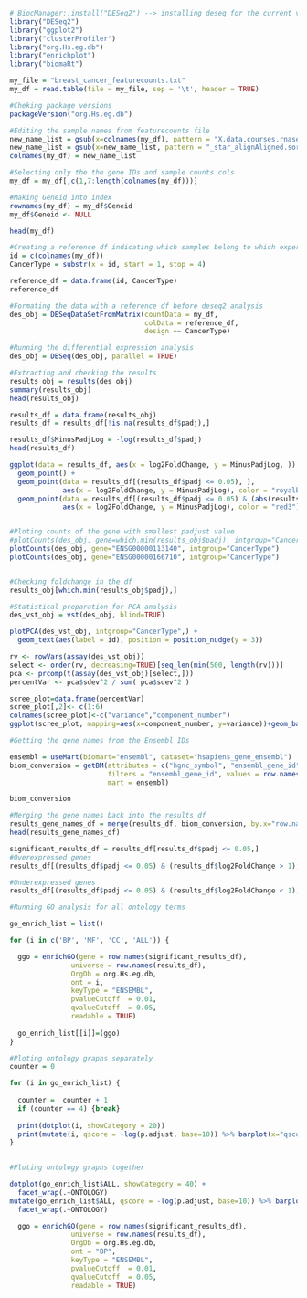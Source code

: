 ```r
# BiocManager::install("DESeq2") --> installing deseq for the current version of R
library("DESeq2")
library("ggplot2")
library("clusterProfiler")
library("org.Hs.eg.db")
library("enrichplot")
library("biomaRt")

my_file = "breast_cancer_featurecounts.txt"
my_df = read.table(file = my_file, sep = '\t', header = TRUE)
```
```r
#Cheking package versions
packageVersion("org.Hs.eg.db")
```



```r
#Editing the sample names from featurecounts file
new_name_list = gsub(x=colnames(my_df), pattern = "X.data.courses.rnaseq.summer_practical.joao_rnaseq.mapping.STAR.", replacement = "")
new_name_list = gsub(x=new_name_list, pattern = "_star_alignAligned.sortedByCoord.out.bam", replacement = "")
colnames(my_df) = new_name_list

#Selecting only the the gene IDs and sample counts cols
my_df = my_df[,c(1,7:length(colnames(my_df)))]

#Making Geneid into index
rownames(my_df) = my_df$Geneid
my_df$Geneid <- NULL

head(my_df)
```


```r
#Creating a reference df indicating which samples belong to which experimental group
id = c(colnames(my_df))
CancerType = substr(x = id, start = 1, stop = 4)

reference_df = data.frame(id, CancerType)
reference_df
```


```r
#Formating the data with a reference df before deseq2 analysis
des_obj = DESeqDataSetFromMatrix(countData = my_df, 
                                 colData = reference_df,
                                 design =~ CancerType)

#Running the differential expression analysis
des_obj = DESeq(des_obj, parallel = TRUE)
```

```r
#Extracting and checking the results
results_obj = results(des_obj)
summary(results_obj)
head(results_obj)
```

```r
results_df = data.frame(results_obj)
results_df = results_df[!is.na(results_df$padj),]

results_df$MinusPadjLog = -log(results_df$padj)
head(results_df)

ggplot(data = results_df, aes(x = log2FoldChange, y = MinusPadjLog, )) +
  geom_point() +
  geom_point(data = results_df[(results_df$padj <= 0.05), ], 
             aes(x = log2FoldChange, y = MinusPadjLog), color = "royalblue3") + 
  geom_point(data = results_df[(results_df$padj <= 0.05) & (abs(results_df$log2FoldChange) >= 1), ], 
             aes(x = log2FoldChange, y = MinusPadjLog), color = "red3")

```
```r

```


```r
#Ploting counts of the gene with smallest padjust value
#plotCounts(des_obj, gene=which.min(results_obj$padj), intgroup="CancerType")
plotCounts(des_obj, gene="ENSG00000113140", intgroup="CancerType")
plotCounts(des_obj, gene="ENSG00000166710", intgroup="CancerType")


#Checking foldchange in the df
results_obj[which.min(results_obj$padj),]

```


```r
#Statistical preparation for PCA analysis
des_vst_obj = vst(des_obj, blind=TRUE)

plotPCA(des_vst_obj, intgroup="CancerType",) +
  geom_text(aes(label = id), position = position_nudge(y = 3))
```
```r

rv <- rowVars(assay(des_vst_obj))
select <- order(rv, decreasing=TRUE)[seq_len(min(500, length(rv)))]
pca <- prcomp(t(assay(des_vst_obj)[select,]))
percentVar <- pca$sdev^2 / sum( pca$sdev^2 )

scree_plot=data.frame(percentVar)
scree_plot[,2]<- c(1:6)
colnames(scree_plot)<-c("variance","component_number")
ggplot(scree_plot, mapping=aes(x=component_number, y=variance))+geom_bar(stat="identity")

```


```r
#Getting the gene names from the Ensembl IDs

ensembl = useMart(biomart="ensembl", dataset="hsapiens_gene_ensembl")
biom_conversion = getBM(attributes = c("hgnc_symbol", "ensembl_gene_id"),
                        filters = "ensembl_gene_id", values = row.names(results_df),
                        mart = ensembl)

biom_conversion
```


```r
#Merging the gene names back into the results df
results_gene_names_df = merge(results_df, biom_conversion, by.x="row.names" , by.y="ensembl_gene_id")
head(results_gene_names_df)
```
```r
significant_results_df = results_df[results_df$padj <= 0.05,]
#Overexpressed genes
results_df[(results_df$padj <= 0.05) & (results_df$log2FoldChange > 1),]

#Underexpressed genes
results_df[(results_df$padj <= 0.05) & (results_df$log2FoldChange < 1),]
```


```r
#Running GO analysis for all ontology terms

go_enrich_list = list()

for (i in c('BP', 'MF', 'CC', 'ALL')) {

  ggo = enrichGO(gene = row.names(significant_results_df),
               universe = row.names(results_df),
               OrgDb = org.Hs.eg.db,
               ont = i,
               keyType = "ENSEMBL",
               pvalueCutoff  = 0.01,
               qvalueCutoff  = 0.05,
               readable = TRUE)
  
  go_enrich_list[[i]]=(ggo)
}

```

```r
#Ploting ontology graphs separately 
counter = 0

for (i in go_enrich_list) {
  
  counter =  counter + 1
  if (counter == 4) {break}
  
  print(dotplot(i, showCategory = 20))
  print(mutate(i, qscore = -log(p.adjust, base=10)) %>% barplot(x="qscore"))
}
  
```
```r
#Ploting ontology graphs together 

dotplot(go_enrich_list$ALL, showCategory = 40) +
  facet_wrap(.~ONTOLOGY)
mutate(go_enrich_list$ALL, qscore = -log(p.adjust, base=10)) %>% barplot(x="qscore") +
  facet_wrap(.~ONTOLOGY)
```
```r
  ggo = enrichGO(gene = row.names(significant_results_df),
               universe = row.names(results_df),
               OrgDb = org.Hs.eg.db,
               ont = "BP",
               keyType = "ENSEMBL",
               pvalueCutoff  = 0.01,
               qvalueCutoff  = 0.05,
               readable = TRUE)
  

```
```r


```

```r


```

